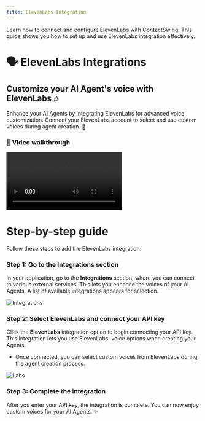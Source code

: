 ```yaml
---
title: ElevenLabs Integration
---
```


Learn how to connect and configure ElevenLabs with ContactSwing. This guide shows you how to set up and use ElevenLabs integration effectively.

# 🗣️ ElevenLabs Integrations

## Customize your AI Agent's voice with ElevenLabs 🎶

Enhance your AI Agents by integrating ElevenLabs for advanced voice customization. Connect your ElevenLabs account to select and use custom voices during agent creation. 🚀

### 🎥 Video walkthrough

<div class="card-video">
  <video src="https://storage.googleapis.com/helpsessionvideos/Contactswing/Videos/EI.mp4" autoplay playsinline controls title="ElevenLabs Integration"></video>
</div>

# Step-by-step guide

Follow these steps to add the ElevenLabs integration:

### Step 1: Go to the Integrations section
In your application, go to the **Integrations** section, where you can connect to various external services. This lets you enhance the voices of your AI Agents. A list of available integrations appears for selection.

<img src="https://storage.googleapis.com/helpsessionvideos/Contactswing/images/11.jpg" alt="Integrations" />

### Step 2: Select ElevenLabs and connect your API key
Click the **ElevenLabs** integration option to begin connecting your API key. This integration lets you use ElevenLabs' voice options when creating your Agents.
- Once connected, you can select custom voices from ElevenLabs during the agent creation process.

<img src="https://storage.googleapis.com/helpsessionvideos/Contactswing/images/labs.jpg" alt="Labs" />

### Step 3: Complete the integration
After you enter your API key, the integration is complete. You can now enjoy custom voices for your AI Agents. ✨
